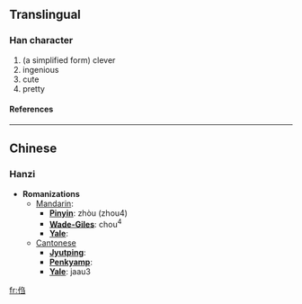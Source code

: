 ==Translingual==
===Han character===
{{Han char|rad=人|as=05|sn=7|four=|canj=人弓尸一 (ONSM)}}
# (a simplified form) clever
# ingenious
# cute
# pretty
====References====
{{Han ref|kx=0100.021|hdz=10137.080|uh=3447|ud=13383}}
----

==Chinese==
===Hanzi===


* '''Romanizations'''
** [[Mandarin]]:
*** '''[[Pinyin]]''': zhòu (zhou4)
*** '''[[Wade-Giles]]''': chou<sup>4</sup>
*** '''[[Yale]]''': 
**[[Cantonese]]
***'''[[Jyutping]]''':
***'''[[Penkyamp]]''': 
***'''[[Yale]]''': jaau3




[[fr:㑇]]